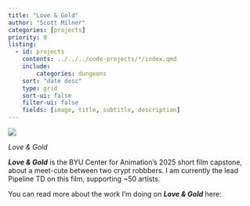 ```yaml
---
title: "Love & Gold"
author: "Scott Milner"
categories: [projects]
priority: 0
listing:
  - id: projects
    contents: ../../../code-projects/*/index.qmd
    include:
        categories: dungeons
    sort: "date desc"
    type: grid
    sort-ui: false
    filter-ui: false
    fields: [image, title, subtitle, description]
---
```


::: {#fig-banner}
![](banner.png){.lightbox}

*Love & Gold*
:::

***Love & Gold*** is the BYU Center for Animation's 2025 short film capstone, about a meet-cute between two crypt robbbers. I am currently the lead Pipeline TD on this film, supporting ~50 artists. 

You can read more about the work I'm doing on ***Love & Gold*** here:

::: {#projects}
:::
